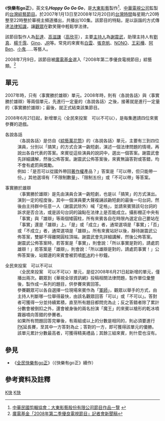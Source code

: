 {{tone|time=2009-12-14T09:54:00+00:00}}
{{Infobox television
| 名稱 = 快樂有go正
| 原名 = ''Happy Go Go Go''
| 圖片 = 
| 圖說 = 快樂有go正
| 集數 = 100集
| 分類 = [[綜藝節目|綜藝節目]]
| 主持人 = [[謝震武|謝震武]]
| 國家 = {{ROC-TW}}
| 語言 = [[國語|國語]]、[[台語|台語]]（視劇情內容需要）
| 製片人 = [[彭達|彭達]]、[[高滋謙|高滋謙]]（[[高欣平|高欣平]]）
| 製作公司 = 大東影藝股份有限公司
| 每集長 = 2小時（含[[廣告|廣告]]時間）
| 頻道 = [[中華電視公司|中華電視公司]]
| 播出國家 = {{TWN}}
| 開始 = 2007年1月13日<ref>[http://home.cts.com.tw/schedule/index.php?ch=main 華視官方網站於2007年1月13日的節目表] {{webarchive|url=https://web.archive.org/web/20110610074455/http://home.cts.com.tw/schedule/index.php?ch=main |date=2011年6月10日 }}，2008年12月28日查閱。</ref>
| 結束 = 2008年12月20日<ref>[http://home.cts.com.tw/schedule/index.php?ch=main 華視官方網站於2008年12月20日的節目表] {{webarchive|url=https://web.archive.org/web/20110610074455/http://home.cts.com.tw/schedule/index.php?ch=main |date=2011年6月10日 }}與[http://www.cts.com.tw/ASCX/sche_list.aspx?ch=sche&Input_Date=971227&Input_Channel=1&Kind=1&KeyWord= 華視官方網站於2008年12月27日的節目表]{{dead link|date=2018年2月 |bot=InternetArchiveBot |fix-attempted=yes }}，2008年12月28日查閱。</ref>
| 相關節目 = [[全民快樂有go正|全民快樂有go正]]
| 官方網站 = 
}}
《'''快樂有go正'''》，英文名'''''Happy Go Go Go'''''，是[[大東影藝|大東影藝]]製作<ref>[http://www.eforu.com.tw/www/tv/dadwon.htm 中華民國剪輯協會：大東影藝股份有限公司節目作品一覽] {{webarchive|url=https://web.archive.org/web/20100221060904/http://www.eforu.com.tw/www/tv/dadwon.htm |date=2010-02-21 }}</ref>、[[中華電視公司|中華電視公司]]監製的[[台灣|台灣]][[綜藝節目|綜藝節目]]。於2007年1月13日至2008年12月20日的[[台灣時間|台灣時間]]每星期六20時整至22時整於華視主頻道播出，共播出100集。該節目的特點，是以詼諧的方式傳達[[法律|法律]][[知識|知識]]，讓[[觀眾|觀眾]]在歡笑聲中輕鬆學法律。

該節目製作人為[[彭達|彭達]]、[[高滋謙|高滋謙]]（[[高欣平|高欣平]]），主要[[主持人|主持人]]為[[謝震武|謝震武]]，助理主持人有[[劉真|劉真]]、[[楊千霈|楊千霈]]、[[蔡尚甫|Gino]]、[[簡孝儒|JR]]等。常見的來賓有[[白雲_(台灣藝人)|白雲]]、[[張克帆|張克帆]]、[[陳宣裕|NONO]]、[[王彩樺|王彩樺]]、[[BEN|阿Ben]]、[[小鬼|小鬼]]……等藝人。

2008年7月9日，該節目被[[廣電基金|廣電基金]]選入「2008年第二季優良電視節目」綜藝類。<ref>[http://www.bdf.org.tw/upload/tmp/215080709all.doc 廣電基金「2008年第二季優良電視節目」記者會新聞稿]{{dead link|date=2018年2月 |bot=InternetArchiveBot |fix-attempted=yes }}</ref>

== 單元 ==
2007年時，只有〈事實勝於雄辯〉單元。2008年時，則有〈各說各話〉與〈事實勝於雄辯〉等兩個單元，先進行一定量的〈各說各話〉之後，接著就是進行一定量的〈事實勝於雄辯〉；最後，就正式結束該集節目。

2008年6月21日起，新增單元〈全民來投案　可以不可以〉，是每集邀請四位來賓參賽的遊戲。

;各說各話
: 〈各說各話〉是仿自《[[綜藝萬花筒|綜藝萬花筒]]》的〈各說各話〉單元，主要有三到四位演員，分別以「搞笑」的方式合演一齣短劇，演述一個法律問題的情境，再說出各自代表的答案。來賓從這些演員的說詞中，選出一個答案。謝震武會先詳細講解，然後公佈答案。謝震武公佈答案後，來賓無論答對或答錯，均不會有處罰與獎勵。
: 例如：「是否可以從國外帶回[[著作權|著作權]]產品？」答案是「可以帶，但只能帶一份。」其他選項有「不限制數量」、「限制五份」或「不可以帶」等答案。

;事實勝於雄辯
: 〈事實勝於雄辯〉是先由演員合演一齣短劇，也是以「搞笑」的方式演出。演到一定的程度後，其中一個演員要大聲複誦該齣短劇的最後一句台詞，然後由主持群中任意一人（謝震武除外）喊「定格」，並請來賓猜該句台詞的訴求是否合法，或是該句台詞的論點在法律上是否能成立。攝影棚正中央有「事實」與「雄辯」等兩個矮圓柱，所有來賓各自在時限內選定自己要站在「事實」還是「雄辯」上。「是」或「成立」者，通常選項是「事實」；「否」或「不成立」者，通常選項是「雄辯」。所有來賓站好以後，靜待謝震武公佈答案，雙腳不得離開圓柱頂端。謝震武會先詳細講解，然後公佈答案。
: 謝震武公佈答案時，若答案是「事實」，則會說：「所以事實是對的，請處罰雄辯！」若答案是「雄辯」，則會說：「所以雄辯是對的，請處罰事實！」公佈答案後，站錯邊的來賓會被罰噴[[乾冰|乾冰]]約十秒鐘。

;全民來投案　可以不可以
: 〈全民來投案　可以不可以〉單元，是從2008年6月21日起新增的單元，僅播出兩次。觀眾到《華視全球資訊網》投稿相關法律問題，製作單位彙整後，製作成一系列的題目，供參賽來賓回答。
: 參賽觀眾可以各自選擇一位現場來賓作為「[[軍師|軍師]]」，觀眾以舉手的方式，由主持人判斷哪一位舉得最快，由該名觀眾回答「可以」或「不可以」。答對者可獲得一分並持續累積，直至所有題目都問完為止；反之答錯者除了累計分數會被倒扣之外，還會被身後的兩名扮演「魔王」的來賓以槍形的乾冰噴霧器噴向答錯的參賽者。
: 如果所有問題回答完畢後，有兩組或以上的分數是相同的，則必須要進行[[PK|PK]]延長賽，至其中一方答對為止；答對的一方，即可獲得該單元的優勝。
: 該單元累計分數最高者，可獲得精美禮品；其餘三組來賓，則什麼也沒有。

== 參見 ==
*《[[全民快樂有go正|全民快樂有go正]]》（《快樂有go正》續作）

== 參考資料及註釋 ==
{{wikiquote|快樂有go正}}
<div class="references-small">
<references />
</div>


{{電視節目的變遷|
電視台=[[台灣|台灣]] [[華視|華視]]|
播放檔次=星期六20:00~22:00|
節目名稱=快樂有go正<br>(2007.01.13-2008.12.20)|
上一節目=[[快樂專賣店|快樂專賣店]]<br>(-2007.-01.06)|
下一節目=[[超級星任務|超級星任務]]<br>(2008.12.27-2009.02.14)|
}}

[[Category:已停播的台灣綜藝節目|K快]]
[[Category:華視電視節目|K快]]